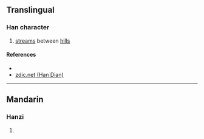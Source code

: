 {{character info/new}}
==Translingual==

===Han character===
{{Han char|rn=85|rad=水|as=13|sn=16|four=31134|canj=EYPK|ids=⿰氵虞}}

# [[stream]]s between [[hill]]s

====References====
* {{Han ref|kx=0652.360|dkj=18375|hdz=31755.030|uh=6F9E|ud=28574|bh=E9F3|bd=59891}}
* [http://www.zdic.net/z/1d/js/6F9E.htm zdic.net (Han Dian)]

----

==Mandarin==

===Hanzi===
{{cmn-hanzi|pin=[[yú]] ([[yu2]])|wg=yü<sup>2</sup>}}

# {{defn|lang=cmn|sort=水13}}